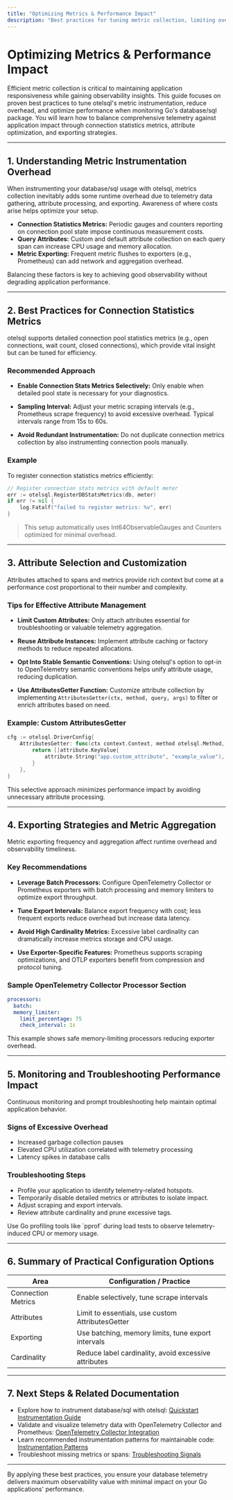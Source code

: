 ```yaml
---
title: "Optimizing Metrics & Performance Impact"
description: "Best practices for tuning metric collection, limiting overhead, and minimizing impact on application performance. Covers connection statistics, attribute selection, and exporting strategies."
---
```


# Optimizing Metrics & Performance Impact

Efficient metric collection is critical to maintaining application responsiveness while gaining observability insights. This guide focuses on proven best practices to tune otelsql's metric instrumentation, reduce overhead, and optimize performance when monitoring Go's database/sql package. You will learn how to balance comprehensive telemetry against application impact through connection statistics metrics, attribute optimization, and exporting strategies.

---

## 1. Understanding Metric Instrumentation Overhead

When instrumenting your database/sql usage with otelsql, metrics collection inevitably adds some runtime overhead due to telemetry data gathering, attribute processing, and exporting. Awareness of where costs arise helps optimize your setup.

- **Connection Statistics Metrics:** Periodic gauges and counters reporting on connection pool state impose continuous measurement costs.
- **Query Attributes:** Custom and default attribute collection on each query span can increase CPU usage and memory allocation.
- **Metric Exporting:** Frequent metric flushes to exporters (e.g., Prometheus) can add network and aggregation overhead.

Balancing these factors is key to achieving good observability without degrading application performance.

---

## 2. Best Practices for Connection Statistics Metrics

otelsql supports detailed connection pool statistics metrics (e.g., open connections, wait count, closed connections), which provide vital insight but can be tuned for efficiency.

### Recommended Approach

- **Enable Connection Stats Metrics Selectively:** Only enable when detailed pool state is necessary for your diagnostics.

- **Sampling Interval:** Adjust your metric scraping intervals (e.g., Prometheus scrape frequency) to avoid excessive overhead. Typical intervals range from 15s to 60s.

- **Avoid Redundant Instrumentation:** Do not duplicate connection metrics collection by also instrumenting connection pools manually.

### Example

To register connection statistics metrics efficiently:

```go
// Register connection stats metrics with default meter
err := otelsql.RegisterDBStatsMetrics(db, meter)
if err != nil {
    log.Fatalf("failed to register metrics: %v", err)
}
```

> This setup automatically uses Int64ObservableGauges and Counters optimized for minimal overhead.

---

## 3. Attribute Selection and Customization

Attributes attached to spans and metrics provide rich context but come at a performance cost proportional to their number and complexity.

### Tips for Effective Attribute Management

- **Limit Custom Attributes:** Only attach attributes essential for troubleshooting or valuable telemetry aggregation.

- **Reuse Attribute Instances:** Implement attribute caching or factory methods to reduce repeated allocations.

- **Opt Into Stable Semantic Conventions:** Using otelsql's option to opt-in to OpenTelemetry semantic conventions helps unify attribute usage, reducing duplication.

- **Use AttributesGetter Function:** Customize attribute collection by implementing `AttributesGetter(ctx, method, query, args)` to filter or enrich attributes based on need.

### Example: Custom AttributesGetter

```go
cfg := otelsql.DriverConfig{
    AttributesGetter: func(ctx context.Context, method otelsql.Method, query string, args []driver.NamedValue) []attribute.KeyValue {
        return []attribute.KeyValue{
            attribute.String("app.custom_attribute", "example_value"),
        }
    },
}
```

This selective approach minimizes performance impact by avoiding unnecessary attribute processing.

---

## 4. Exporting Strategies and Metric Aggregation

Metric exporting frequency and aggregation affect runtime overhead and observability timeliness.

### Key Recommendations

- **Leverage Batch Processors:** Configure OpenTelemetry Collector or Prometheus exporters with batch processing and memory limiters to optimize export throughput.

- **Tune Export Intervals:** Balance export frequency with cost; less frequent exports reduce overhead but increase data latency.

- **Avoid High Cardinality Metrics:** Excessive label cardinality can dramatically increase metrics storage and CPU usage.

- **Use Exporter-Specific Features:** Prometheus supports scraping optimizations, and OTLP exporters benefit from compression and protocol tuning.

### Sample OpenTelemetry Collector Processor Section

```yaml
processors:
  batch:
  memory_limiter:
    limit_percentage: 75
    check_interval: 1s
```

This example shows safe memory-limiting processors reducing exporter overhead.

---

## 5. Monitoring and Troubleshooting Performance Impact

Continuous monitoring and prompt troubleshooting help maintain optimal application behavior.

### Signs of Excessive Overhead

- Increased garbage collection pauses
- Elevated CPU utilization correlated with telemetry processing
- Latency spikes in database calls

### Troubleshooting Steps

- Profile your application to identify telemetry-related hotspots.
- Temporarily disable detailed metrics or attributes to isolate impact.
- Adjust scraping and export intervals.
- Review attribute cardinality and prune excessive tags.

<Tip>
Use Go profiling tools like `pprof` during load tests to observe telemetry-induced CPU or memory usage.
</Tip>

---

## 6. Summary of Practical Configuration Options

| Area                         | Configuration / Practice                                  |
|-----------------------------|----------------------------------------------------------|
| Connection Metrics           | Enable selectively, tune scrape intervals                |
| Attributes                  | Limit to essentials, use custom AttributesGetter          |
| Exporting                   | Use batching, memory limits, tune export intervals         |
| Cardinality                 | Reduce label cardinality, avoid excessive attributes       |

---

## 7. Next Steps & Related Documentation

- Explore how to instrument database/sql with otelsql: [Quickstart Instrumentation Guide](../quickstart-instrumentation)
- Validate and visualize telemetry data with OpenTelemetry Collector and Prometheus: [OpenTelemetry Collector Integration](../../advanced-scenarios/otel-collector-integration)
- Learn recommended instrumentation patterns for maintainable code: [Instrumentation Patterns](../../best-practices/instrumentation-patterns)
- Troubleshoot missing metrics or spans: [Troubleshooting Signals](../../advanced-scenarios/troubleshooting-signals)

---

By applying these best practices, you ensure your database telemetry delivers maximum observability value with minimal impact on your Go applications' performance.